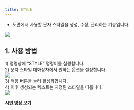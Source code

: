 ```yaml
---
title: STYLE
---
```



[image1]: ../../../../../assets/images/commands/style/image1.png
[image2]: ../../../../../assets/images/commands/style/image2.png
[image3]: ../../../../../assets/images/commands/style/image3.png

* 도면에서 사용할 문자 스타일을 생성, 수정, 관리하는 기능입니다.

![][image1]

## **1\. 사용 방법**

1\) 명령창에 “STYLE” 명령어를 실행합니다.  
2\) 문자 스타일 대화상자에서 원하는 옵션을 설정합니다.  
![][image2]  
3\) 적용 버튼을 눌러 활성화합니다.  
4\) 이후 생성되는 텍스트는 지정된 스타일을 따릅니다.  
![][image3]

[**<Icon name="youtube" class="emoji"/> 시연 영상 보기**](https://youtu.be/tUBJdSnCsTs) 